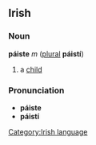 ==Irish==
===Noun===
'''páiste''' ''m'' ([[plural]] '''páistí''')

#a [[child]]

===Pronunciation===
*'''páiste''' {{IPA|[p&#593;&#720;&#643;t&#690;&#601;]}}
*'''páistí''' {{IPA|[p&#593;&#720;&#643;t&#690;i&#720;]}}

[[Category:Irish language]]
